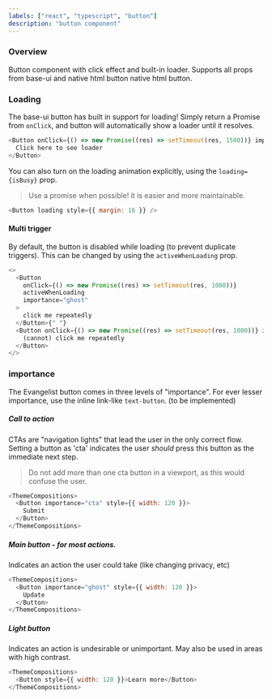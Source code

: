 ```yaml
---
labels: ["react", "typescript", "button"]
description: "button component"
---
```



### Overview

Button component with click effect and built-in loader.
Supports all props from base-ui and native html button native html button.

### Loading

The base-ui button has built in support for loading!
Simply return a Promise from `onClick`, and button will automatically show a loader until it resolves.

```js live=true
<Button onClick={() => new Promise((res) => setTimeout(res, 1500))} importance="ghost">
  Click here to see loader
</Button>
```

You can also turn on the loading animation explicitly, using the `loading={isBusy}` prop.

> Use a promise when possible! it is easier and more maintainable.

```js live=true
<Button loading style={{ margin: 16 }} />
```

#### Multi trigger

By default, the button is disabled while loading (to prevent duplicate triggers). This can be changed by using the `activeWhenLoading` prop.

```js live=true
<>
  <Button
    onClick={() => new Promise((res) => setTimeout(res, 1000))}
    activeWhenLoading
    importance="ghost"
  >
    click me repeatedly
  </Button>{" "}
  <Button onClick={() => new Promise((res) => setTimeout(res, 1000))} importance="ghost">
    (cannot) click me repeatedly
  </Button>
</>
```

### importance

The Evangelist button comes in three levels of "importance".
For ever lesser importance, use the inline link-like `text-button`. (to be implemented)

##### Call to action

CTAs are "navigation lights" that lead the user in the only correct flow.
Setting a button as 'cta' indicates the user _should_ press this button as the immediate next step.

> Do not add more than one cta button in a viewport, as this would confuse the user.

```js live
<ThemeCompositions>
  <Button importance="cta" style={{ width: 120 }}>
    Submit
  </Button>
</ThemeCompositions>
```

##### Main button - for most actions.

Indicates an action the user could take (like changing privacy, etc)

```js live
<ThemeCompositions>
  <Button importance="ghost" style={{ width: 120 }}>
    Update
  </Button>
</ThemeCompositions>
```

##### Light button

Indicates an action is undesirable or unimportant.
May also be used in areas with high contrast.

```js live
<ThemeCompositions>
  <Button style={{ width: 120 }}>Learn more</Button>
</ThemeCompositions>
```
